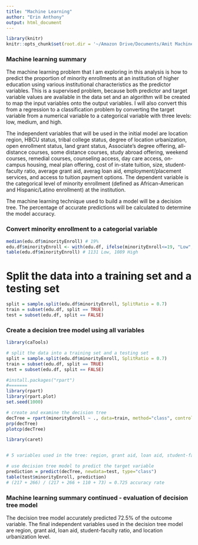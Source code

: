 ```yaml
---
title: "Machine Learning"
author: "Erin Anthony"
output: html_document
---
```


```r
library(knitr)
knitr::opts_chunk$set(root.dir = '~/Amazon Drive/Documents/Amit Machine Learning/Assorted R Scripts/Springboard/Erin/stem-diversity/')
```

### Machine learning summary

The machine learning problem that I am exploring in this analysis is how to predict the proportion of minority enrollments at an institution of higher education using various institutional characteristics as the predictor variables. This is a supervised problem, because both predictor and target variable values are available in the data set and an algorithm will be created to map the input variables onto the output variables. I will also convert this from a regression to a classification problem by converting the target variable from a numerical variable to a categorical variable with three levels: low, medium, and high.

The independent variables that will be used in the initial model are location region, HBCU status, tribal college status, degree of location urbanization, open enrollment status, land grant status, Associate's degree offering, all-distance courses, some distance courses, study abroad offering, weekend courses, remedial courses, counseling access, day care access, on-campus housing, meal plan offering, cost of in-state tuition, size, student-faculty ratio, average grant aid, averag loan aid, employment/placement services, and access to tuition payment options. The dependent variable is the categorical level of minority enrollment (defined as African-American and Hispanic/Latino enrollment) at the institution. 

The machine learning technique used to build a model will be a decision tree. The percentage of accurate predictions will be calculated to determine the model accuracy. 

### Convert minority enrollment to a categorial variable
```r
median(edu.df$minorityEnroll) # 19%
edu.df$minorityEnroll <- with(edu.df, ifelse(minorityEnroll<=19, "Low", "High"))
table(edu.df$minorityEnroll) # 1131 Low, 1089 High
```

# Split the data into a training set and a testing set
```r
split = sample.split(edu.df$minorityEnroll, SplitRatio = 0.7)
train = subset(edu.df, split == TRUE)
test = subset(edu.df, split == FALSE)
```

### Create a decision tree model using all variables
```r
library(caTools)

# split the data into a training set and a testing set
split = sample.split(edu.df$minorityEnroll, SplitRatio = 0.7)
train = subset(edu.df, split == TRUE)
test = subset(edu.df, split == FALSE)

#install.packages("rpart")
#=======
library(rpart)
library(rpart.plot)
set.seed(1000)

# create and examine the decision tree
decTree = rpart(minorityEnroll ~ ., data=train, method="class", control=rpart.control(minbucket=25))
prp(decTree)
plotcp(decTree)

library(caret)


# 5 variables used in the tree: region, grant aid, loan aid, student-faculty ratio, and location urbanization level

# use decision tree model to predict the target variable
prediction = predict(decTree, newdata=test, type="class")
table(test$minorityEnroll, prediction)
# (217 + 266) / (217 + 266 + 110 + 73) = 0.725 accuracy rate
```

### Machine learning summary continued - evaluation of decision tree model

The decision tree model accurately predicted 72.5% of the outcome variable. The final independent variables used in the decision tree model are region, grant aid, loan aid, student-faculty ratio, and location urbanization level.